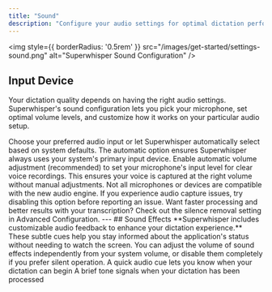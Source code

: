 ```yaml
---
title: "Sound"
description: "Configure your audio settings for optimal dictation performance"
---
```


<img
  style={{ borderRadius: '0.5rem' }}
  src="/images/get-started/settings-sound.png"
  alt="Superwhisper Sound Configuration"
/>

## Input Device
Your dictation quality depends on having the right audio settings. Superwhisper's sound configuration lets you pick your microphone, set optimal volume levels, and customize how it works on your particular audio setup.

<Steps>
  <Step title="Select Input Device">
    Choose your preferred audio input or let Superwhisper automatically select based on system defaults. The automatic option ensures Superwhisper always uses your system's primary input device.
  </Step>
  <Step title="Adjust Microphone Volume">
    Enable automatic volume adjustment (recommended) to set your microphone's input level for clear voice recordings. This ensures your voice is captured at the right volume without manual adjustments.
  </Step>
  <Step title="Audio Engine Selection">
    Not all microphones or devices are compatible with the new audio engine. If you experience audio capture issues, try disabling this option before reporting an issue.
  </Step>
</Steps>

<Tip>
Want faster processing and better results with your transcription? Check out the silence removal setting in Advanced Configuration.
</Tip>
---
## Sound Effects
**Superwhisper includes customizable audio feedback to enhance your dictation experience.** These subtle cues help you stay informed about the application's status without needing to watch the screen. You can adjust the volume of sound effects independently from your system volume, or disable them completely if you prefer silent operation.

<CardGroup cols={2}>
  <Card title="Recording Indicator" icon="microphone" horizontal>
    A quick audio cue lets you know when your dictation can begin
  </Card>
  <Card title="Processing Completion" icon="check" horizontal>
    A brief tone signals when your dictation has been processed
  </Card>
</CardGroup>